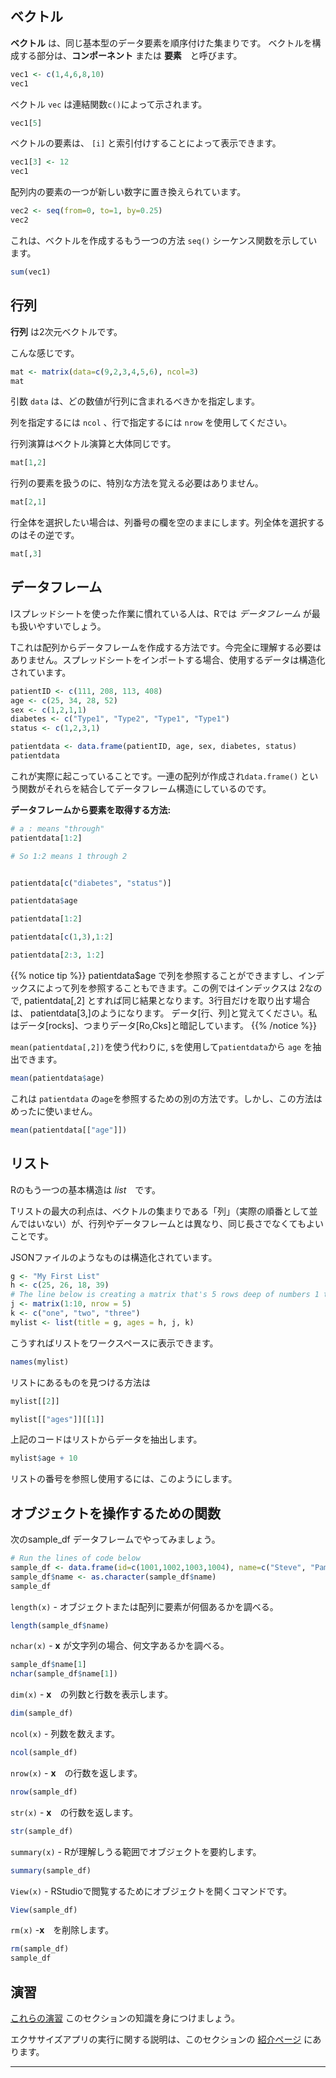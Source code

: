 ## ベクトル

**ベクトル** は、同じ基本型のデータ要素を順序付けた集まりです。 ベクトルを構成する部分は、**コンポーネント** または **要素**　と呼びます。

```r
vec1 <- c(1,4,6,8,10)
vec1
```

ベクトル `vec` は連結関数`c()`によって示されます。

```r
vec1[5]
```

ベクトルの要素は、 `[i]` と索引付けすることによって表示できます。

```r
vec1[3] <- 12
vec1
```

配列内の要素の一つが新しい数字に置き換えられています。

```r
vec2 <- seq(from=0, to=1, by=0.25)
vec2
```

これは、ベクトルを作成するもう一つの方法 `seq()` シーケンス関数を示しています。

```r
sum(vec1)
```


## 行列

**行列** は2次元ベクトルです。

こんな感じです。

```r
mat <- matrix(data=c(9,2,3,4,5,6), ncol=3)
mat
```

引数 `data` は、どの数値が行列に含まれるべきかを指定します。

列を指定するには `ncol` 、行で指定するには `nrow` を使用してください。

行列演算はベクトル演算と大体同じです。

```r
mat[1,2]
```

行列の要素を扱うのに、特別な方法を覚える必要はありません。

```r
mat[2,1]
```

行全体を選択したい場合は、列番号の欄を空のままにします。列全体を選択するのはその逆です。

```r
mat[,3]
```


## データフレーム

Iスプレッドシートを使った作業に慣れている人は、Rでは *データフレーム* が最も扱いやすいでしょう。

Tこれは配列からデータフレームを作成する方法です。今完全に理解する必要はありません。スプレッドシートをインポートする場合、使用するデータは構造化されています。


```r
patientID <- c(111, 208, 113, 408)
age <- c(25, 34, 28, 52)
sex <- c(1,2,1,1)
diabetes <- c("Type1", "Type2", "Type1", "Type1")
status <- c(1,2,3,1)

patientdata <- data.frame(patientID, age, sex, diabetes, status)
patientdata
```

これが実際に起こっていることです。一連の配列が作成され`data.frame()` という関数がそれらを結合してデータフレーム構造にしているのです。

**データフレームから要素を取得する方法:**

```r
# a : means "through"
patientdata[1:2]

# So 1:2 means 1 through 2


patientdata[c("diabetes", "status")]

patientdata$age

patientdata[1:2]

patientdata[c(1,3),1:2]

patientdata[2:3, 1:2]
```

{{% notice tip %}}
 patientdata$age で列を参照することができますし、インデックスによって列を参照することもできます。この例ではインデックスは 2なので, patientdata[,2] とすれば同じ結果となります。3行目だけを取り出す場合は、 patientdata[3,]のようになります。 データ[行、列]と覚えてください。私はデータ[rocks]、つまりデータ[Ro,Cks]と暗記しています。
{{% /notice %}}

 `mean(patientdata[,2])`を使う代わりに, `$`を使用して`patientdata`から `age` を抽出できます。

```r
mean(patientdata$age)
```

これは `patientdata` の`age`を参照するための別の方法です。しかし、この方法はめったに使いません。


```r
mean(patientdata[["age"]])
```
## リスト

Rのもう一つの基本構造は *list*　です。

Tリストの最大の利点は、ベクトルの集まりである「列」（実際の順番として並んではいない）が、行列やデータフレームとは異なり、同じ長さでなくてもよいことです。

JSONファイルのようなものは構造化されています。

```r
g <- "My First List"
h <- c(25, 26, 18, 39)
# The line below is creating a matrix that's 5 rows deep of numbers 1 through(":") 10
j <- matrix(1:10, nrow = 5)
k <- c("one", "two", "three")
mylist <- list(title = g, ages = h, j, k)
```

こうすればリストをワークスペースに表示できます。

```r
names(mylist)
```

リストにあるものを見つける方法は

```r
mylist[[2]]

mylist[["ages"]][[1]]
```

上記のコードはリストからデータを抽出します。

```r
mylist$age + 10
```

リストの番号を参照し使用するには、このようにします。

## オブジェクトを操作するための関数

次のsample_df データフレームでやってみましょう。

```r
# Run the lines of code below
sample_df <- data.frame(id=c(1001,1002,1003,1004), name=c("Steve", "Pam", "Jim", "Dwight"), age=c(26, 65, 15, 7), race=c("White", "Black", "White", "Hispanic"))
sample_df$name <- as.character(sample_df$name)
sample_df
```

`length(x)` - オブジェクトまたは配列に要素が何個あるかを調べる。

```r
length(sample_df$name)
```

`nchar(x)` - **x** が文字列の場合、何文字あるかを調べる。

```r
sample_df$name[1]
nchar(sample_df$name[1])
```

`dim(x)` - **x**　の列数と行数を表示します。
```r
dim(sample_df)
```

`ncol(x)` - 列数を数えます。

```r
ncol(sample_df)
```

`nrow(x)` - **x**　の行数を返します。

```r
nrow(sample_df)
```

`str(x)` - **x**　の行数を返します。

```r
str(sample_df)
```

`summary(x)` - Rが理解しうる範囲でオブジェクトを要約します。

```r
summary(sample_df)
```


`View(x)` - RStudioで閲覧するためにオブジェクトを開くコマンドです。

```r
View(sample_df)
```

`rm(x)` -**x**　を削除します。

```r
rm(sample_df)
sample_df
```

## 演習

 [これらの演習](http://code.r-journalism.com/chapter-1/#section-data-structures-in-r) このセクションの知識を身につけましょう。

エクササイズアプリの実行に関する説明は、このセクションの [紹介ページ](http://learn.r-journalism.com/en/how_to_use_r/) にあります。

-----

<span style="color:gray">
